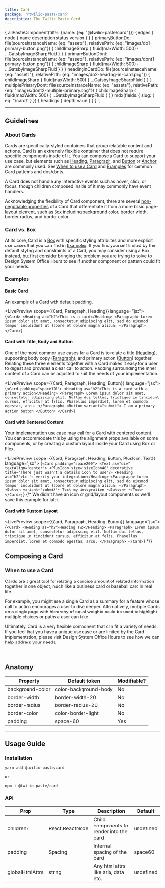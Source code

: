 ```yaml
---
title: Card
package: '@twilio-paste/card'
description: The Twilio Paste Card
---
```



  {
    allPasteComponent(filter: {name: {eq: "@twilio-paste/card"}}) {
      edges {
        node {
          name
          description
          status
          version
        }
      }
    }
    primaryButtonDo: file(sourceInstanceName: {eq: "assets"}, relativePath: {eq: "images/do1-primary-button.png"}) {
      childImageSharp {
        fluid(maxWidth: 500) {
          ...GatsbyImageSharpFluid
        }
      }
    }
     primaryButtonDont: file(sourceInstanceName: {eq: "assets"}, relativePath: {eq: "images/dont1-primary-button.png"}) {
      childImageSharp {
        fluid(maxWidth: 500) {
          ...GatsbyImageSharpFluid
        }
      }
    }
    headingInCardDo: file(sourceInstanceName: {eq: "assets"}, relativePath: {eq: "images/do2-heading-in-card.png"}) {
      childImageSharp {
        fluid(maxWidth: 500) {
          ...GatsbyImageSharpFluid
        }
      }
    }
    multiplePrimaryDont: file(sourceInstanceName: {eq: "assets"}, relativePath: {eq: "images/dont2-multiple-primary.png"}) {
      childImageSharp {
        fluid(maxWidth: 500) {
          ...GatsbyImageSharpFluid
        }
      }
    }
    mdx(fields: { slug: { eq: "/card/" } }) {
      headings {
        depth
        value
      }
    }
  }
`;

<ComponentHeader
  name="Card"
  categoryRoute={SidebarCategoryRoutes.COMPONENTS}
  githubUrl="https://github.com/twilio-labs/paste/blob/master/packages/paste-core/components/card/"
  storybookUrl="https://twilio-labs.github.io/paste/?path=/story/components-card--default"
  abstractUrl="https://share.goabstract.com/6a1699c0-a54a-47fc-9a4e-84d23b4e42fc?"
  data={props.data.allPasteComponent.edges}
/>

---

<contentwrapper>

<TableOfContents headings={props.data.mdx.headings} />

<content>

## Guidelines

### About Cards

Cards are specifically-styled containers that group relatable content and actions. Card is an extremely
flexible container that does not require specific components inside of it. You can compose a Card to support your use case,
but elements such as [Heading](/components/heading), [Paragraph](/components/paragraph), and [Button](/components/button) or [Anchor](/components/anchor) are commonly used.
See [When to use a Card](#when-to-use-a-card) and [Examples](#examples) for common Card patterns and dos/donts.

A Card does not handle any interactive events such as hover, click, or focus, though children
composed inside of it may commonly have event handlers.

Acknowledging the flexibility of Card component, there are several [non-negotiable properties](#anatomy)
of a Card that differentiate it from a more basic page-layout element, such as [Box](/utilities/box) including background color, border width, border radius, and border color.

### Card vs. Box

At its core, Card is a [Box](/utilities/box) with specific styling attributes and more explicit use cases that you can find in [Examples](#examples).
If you find yourself limited by the default styling and constraints of a Card, you may consider using a Box instead,
but first consider bringing the problem you are trying to solve
to Design System Office Hours to see if another component or pattern could fit your needs.


### Examples

#### Basic Card

An example of a Card with default padding.


<LivePreview scope={{Card, Paragraph, Heading}} language="jsx">
  {`<Card>
  <Heading as="h2">This is a card</Heading>
  <Paragraph>
    Lorem ipsum dolor sit amet, consectetur adipiscing elit, sed do eiusmod tempor incididunt ut
    labore et dolore magna aliqua.
  </Paragraph>
</Card>`}
</LivePreview>

#### Card with Title, Body and Button

One of the most common use cases for a Card is to relate a title ([Heading](/components/heading)), supporting body copy ([Paragraph](/components/paragraph)),
and primary action ([Button](/components/button)) together. Relating these three elements together with a Card makes it easy for a user to
digest and provides a clear call to action. Padding surrounding the inner content of a Card can be
adjusted to suit the needs of your implementation.


<LivePreview scope={{Card, Paragraph, Heading, Button}} language="jsx">
  {`<Card padding="space120">
  <Heading as="h2">This is a card with a primary action</Heading>
  <Paragraph>
    Lorem ipsum dolor sit amet, consectetur adipiscing elit. Nullam dui tellus, tristique in tincidunt cursus, efficitur
    at felis. Phasellus imperdiet, lorem et commodo egestas, arcu.
  </Paragraph>
  <Button variant="submit"> I am a primary action button </Button>
</Card>`}
</LivePreview>

#### Card with Centered Content

Your implementation use case may call for a Card with centered content. You can accommodate this by
using the alignment props available on some components, or by creating a custom layout inside your
Card using Box or Flex.

<LivePreview scope={{Card, Paragraph, Heading, Button, PlusIcon, Text}} language="jsx">
  {`<Card padding="space200">
  <Text as="div" textAlign="center">
    <PlusIcon size='sizeIcon40' decorative title="There just wasn't a details icon to use"/>
    <Heading as="h2">Let's verify your integration</Heading>
    <Paragraph>
      Lorem ipsum dolor sit amet, consectetur adipiscing elit, sed do eiusmod tempor incididunt ut labore et dolore
      magna aliqua.
    </Paragraph>
    <Button variant="submit"> Test my integration </Button>
  </Text>
</Card>;`}
</LivePreview>
{/*
We didn't have an icon or grid/layout components so we'll save this example for later.
#### Card with Custom Layout

<LivePreview scope={{Card, Paragraph, Heading, Button}} language="jsx">
  {`<Card>
  <Heading as="h2">Heading Two</Heading>
  <Paragraph>
    Lorem ipsum dolor sit amet, consectetur adipiscing elit. Nullam dui tellus, tristique in tincidunt cursus, efficitur
    at felis. Phasellus imperdiet, lorem et commodo egestas, arcu.
  </Paragraph>
</Card>`}
</LivePreview> */}

## Composing a Card
### When to use a Card
Cards are a great tool for relating a concise amount of related information together in one object, much like a business card or baseball card in real life.

For example, you might use a single Card as a summary for a feature whose call to action encourages a user to dive deeper. Alternatively, multiple Cards on a single page with hierarchy of equal weights could be used to highlight multiple choices or paths a user can take.

Ultimately, Card is a very flexible component that can fit a variety of needs. If you feel that you have a unique use case or are limited by the Card implementation, please visit Design System Office Hours to see how we can help address your needs.

<DoDont>
  <Do
    title="Do"
    body="Have a clear call to action when including Buttons. Avoid including more than one primary and one secondary button."
    preview={false}
  >
    <Img fluid={props.data.primaryButtonDo.childImageSharp.fluid} />
  </Do>
  <Dont title="Don't" body="Don’t put multiple primary actions in a Card" preview={false} >
    <Img fluid={props.data.primaryButtonDont.childImageSharp.fluid} />
  </Dont>
</DoDont>

<DoDont>
  <Do title="Do" body="Use a Heading in your Card that appropriately reflects the information architecture of the page." preview={false} >
    <Img fluid={props.data.headingInCardDo.childImageSharp.fluid} />
  </Do>
  <Dont title="Don't" body="Don’t use Cards to highlight multiple primary actions on a single page." preview={false} >
    <Img fluid={props.data.multiplePrimaryDont.childImageSharp.fluid} />
  </Dont>
</DoDont>

<DoDont>
  <Do
    title="Do"
    body="Use a Heading to set a clear expectation on the Card’s purpose."
    preview={false}
  />
  <Dont
    title="Don't"
    body="Don’t place multiple Heading components in a single Card."
    preview={false}
  />
</DoDont>

<DoDont>
  <Do
    title="Do"
    body="Use a consistent location on the bottom of the Card for primary actions or next steps."
    preview={false}
  />

</DoDont>

## Anatomy

| Property         | Default token         | Modifiable? |
| ---------------- | --------------------- | ----------- |
| background-color | color-background-body | No          |
| border-width     | border-width-20       | No          |
| border-radius    | border-radius-20      | No          |
| border-color     | color-border-light    | No          |
| padding          | space-60              | Yes         |


---

## Usage Guide


### Installation

```bash
yarn add @twilio-paste/card

or

npm i @twilio-paste/card
```

### API

| Prop         	| Type             	| Description                              	| Default        	|
|--------------	|------------------	|------------------------------------------	|----------------	|
| children?    	| React.ReactNode  	| Child components to render into the card 	| undefined       |
| padding      	| Spacing          	| Internal spacing of the card             	| space60        	|
| globalHtmlAttrs | string          	| Any html attrs like aria, data etc.     | undefined       |



</content>

</contentwrapper>
